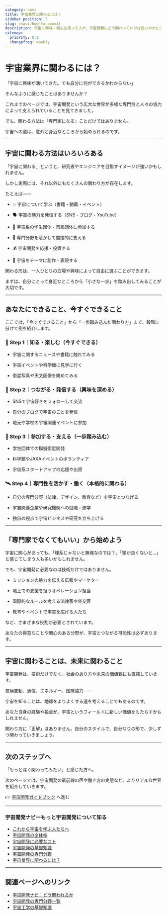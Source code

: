 ```yaml
---
category: navi
title: 宇宙業界に関わるには？
sidebar_position: 5
slug: /navi/how-to-commit
description: 宇宙に興味・関心を持った人が，宇宙開発にどう関わっていけば良いのかについて解説します
sitemap:
  priority: 0.9
  changefreq: weekly
---
```




<Head>
  <script type="application/ld+json">
    {`{
      "@context": "https://schema.org",
      "@type": "DefinedTerm",
      "name": "宇宙業界で働くには？",
      "inDefinedTermSet": "https://www.space-portal.org",
      "termCode": "how-to-commit",
      "description": "宇宙に興味・関心を持った人が，宇宙開発にどう関わっていけば良いのかについて解説します",
      "url": "https://www.space-portal.org/docs/navi/how-to-commit"
    }`}
  </script>
</Head>

# 宇宙業界に関わるには？

「宇宙に興味が湧いてきた。でも自分に何ができるかわからない」  

そんなふうに感じたことはありませんか？  

これまでのページでは、宇宙開発という広大な世界が多様な専門性と人々の協力によって支えられていることを見てきました。  

でも、関わる方法は「専門家になる」ことだけではありません。  

宇宙への道は、意外と身近なところから始められるのです。  

---

## 宇宙に関わる方法はいろいろある  

「宇宙に関わる」というと、研究者やエンジニアを目指すイメージが強いかもしれません。  

しかし実際には、それ以外にもたくさんの関わり方が存在します。  

たとえば——  

- ✨ 宇宙について学ぶ（書籍・動画・イベント）  

- 🗣 宇宙の魅力を発信する（SNS・ブログ・YouTube）  

- 👥 宇宙系の学生団体・市民団体に参加する  

- 🧠 専門分野を活かして間接的に支える  

- 💰 宇宙開発を応援・投資する  

- 🎨 宇宙をテーマに創作・表現する  

関わる形は、一人ひとりの立場や興味によって自由に選ぶことができます。  

まずは、自分にとって身近なところから「小さな一歩」を踏み出してみることが大切です。  

---

## あなたにできること、今すぐできること

ここでは、「今すぐできること」から「一歩踏み込んだ関わり方」まで、段階に分けて例を紹介します。  

### 🔰 Step 1｜知る・楽しむ（今すぐできる）  

- 宇宙に関するニュースや書籍に触れてみる  

- 宇宙イベントや科学館に見学に行く  

- 衛星写真や天文画像を眺めてみる  


### 🧭 Step 2｜つながる・発信する（興味を深める）

- SNSで宇宙好きをフォローして交流

- 自分のブログで宇宙のことを発信

- 地元や学校の宇宙関連イベントに参加


### 🚀 Step 3｜参加する・支える（一歩踏み込む）

- 学生団体での模擬衛星開発

- 科学館やJAXAイベントのボランティア

- 宇宙系スタートアップの応援や出資

### 🛰 Step 4｜専門性を活かす・働く（本格的に関わる）

- 自分の専門分野（法律、デザイン、教育など）を宇宙とつなげる

- 宇宙関連企業や研究機関への就職・進学

- 独自の視点で宇宙ビジネスや研究を立ち上げる

---

## 「専門家でなくてもいい」から始めよう

宇宙に関心があっても、「理系じゃないと無理なのでは？」「頭が良くないと…」と感じてしまう人も多いかもしれません。  

でも、宇宙開発に必要なのは技術だけではありません。  

- ミッションの魅力を伝える広報やマーケター

- 地上での支援を担うオペレーション担当

- 国際的なルールを考える法律家や外交官

- 教育やイベントで宇宙を広げる人たち

など、さまざまな役割が必要とされています。  

あなたの得意なことや関心のある分野が、宇宙とつながる可能性は必ずあります。  

---

## 宇宙に関わることは、未来に関わること  

宇宙開発は、技術だけでなく、社会のあり方や未来の価値観にも直結しています。  

気候変動、通信、エネルギー、国際協力——  

宇宙を知ることは、地球をよりよくする道を考えることでもあるのです。  


あなた自身の経験や視点が、宇宙というフィールドに新しい価値をもたらすかもしれません。  

関わり方に「正解」はありません。自分のスタイルで、自分なりの形で、少しずつ関わっていきましょう。  

---

## 次のステップへ

「もっと深く関わってみたい」と感じた方へ。  

次のページでは、宇宙開発の最前線の声や働き方の実態など、よりリアルな世界を紹介していきます。  

👉 [宇宙開発ガイドブック](/docs/guide/guidebook/) へ進む

---

### 宇宙開発ナビーもっと宇宙開発について知る
- [これから宇宙を学ぶ人たちへ](/docs/navi/intro-to-space-dev/)
- [宇宙開発の全体像](/docs/navi/space-dev-overview/)
- [宇宙開発に必要なコト](/docs/navi/what-is-needed/)
- [宇宙開発の基礎知識](/docs/navi/basic-knowledge/)
- [宇宙開発の専門分野](/docs/navi/region-of-expertise/)
- [宇宙業界に関わるには？](/docs/navi/how-to-commit/)

---

## 関連ページへのリンク

- [宇宙開発ナビ：どう関われるか](/docs/navi/intro-to-space-dev/)
- [宇宙開発の専門分野一覧](/docs/navi/region-of-expertise/)
- [宇宙工学の基礎知識](/docs/navi/basic-knowledge/)


